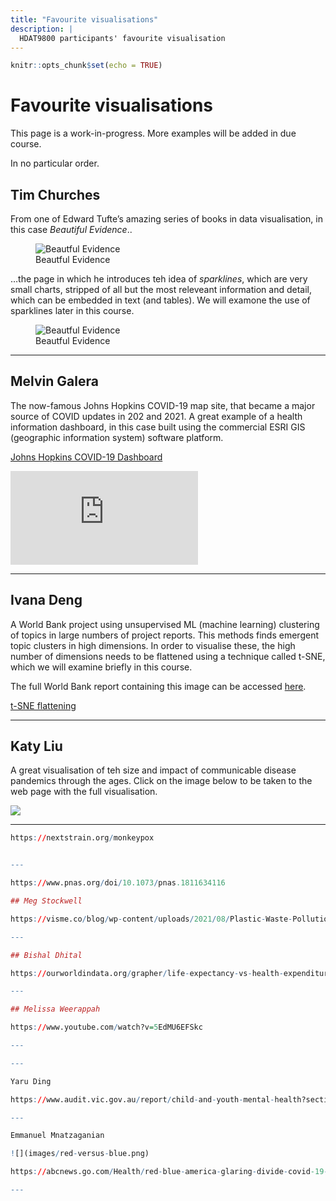 ```yaml
---
title: "Favourite visualisations"
description: |
  HDAT9800 participants' favourite visualisation
---
```


```r
knitr::opts_chunk$set(echo = TRUE)
```

# Favourite visualisations

This page is a work-in-progress. More examples will be added in due course.

In no particular order.

## Tim Churches

From one of Edward Tufte's amazing series of books in data visualisation, in this case _Beautiful Evidence_..

![Beautful Evidence](images/tufte_beautiful_evidence.png)

...the page in which he introduces teh idea of _sparklines_, which are very small charts, stripped of all but the most releveant information and detail, which can be embedded in text (and tables). We will examone the use of sparklines later in this course.

![Beautful Evidence](images/tufte_sparklines.png)


---

## Melvin Galera

The now-famous Johns Hopkins COVID-19 map site, that became a major source of COVID updates in 202 and 2021. A great example of a health information dashboard, in this case built using the commercial ESRI GIS (geographic information system) software platform.

[Johns Hopkins COVID-19 Dashboard](https://coronavirus.jhu.edu/map.html)

![](https://coronavirus.jhu.edu/map.html)


---

## Ivana Deng

A World Bank project using unsupervised ML (machine learning) clustering of topics in large numbers of project reports. This methods finds emergent topic clusters in high dimensions. In order to visualise these, the high number of dimensions needs to be flattened using a technique called t-SNE, which we will examine briefly in this course.

The full World Bank report containing this image can be accessed [here](https://openknowledge.worldbank.org/bitstream/handle/10986/37117/Advanced-Content-Analysis-Can-Artificial-Intelligence-Accelerate-Theory-Driven-Complex-Program-Evaluation.pdf?sequence=1&isAllowed=y
).

[t-SNE flattening](images/tsne_flattening.png)


---

## Katy Liu

A great visualisation of teh size and impact of communicable disease pandemics through the ages. Click on the image below to be taken to the web page with the full visualisation.

[![](images/history_of_pandemics.png)](https://www.visualcapitalist.com/history-of-pandemics-deadliest/)

---

```r

https://nextstrain.org/monkeypox


---

https://www.pnas.org/doi/10.1073/pnas.1811634116

## Meg Stockwell

https://visme.co/blog/wp-content/uploads/2021/08/Plastic-Waste-Pollution-scaled.jpg

---

## Bishal Dhital

https://ourworldindata.org/grapher/life-expectancy-vs-health-expenditure?time=1960..2015

---

## Melissa Weerappah

https://www.youtube.com/watch?v=5EdMU6EFSkc

---

---

Yaru Ding

https://www.audit.vic.gov.au/report/child-and-youth-mental-health?section=

---

Emmanuel Mnatzaganian

![](images/red-versus-blue.png)

https://abcnews.go.com/Health/red-blue-america-glaring-divide-covid-19-death/story?id=83649085

---

```

